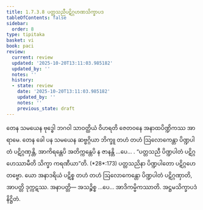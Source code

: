 ```yaml
---
title: 1.7.3.8 ပတ္တသညီပဋိဂ္ဂဟဏသိက္ခာပဒ
tableOfContents: false
sidebar:
  order: 8
type: tipitaka
basket: vi
book: paci
review:
  current: review
  updated: '2025-10-20T13:11:03.985182'
  updated_by: ''
  notes: ''
  history:
  - state: review
    date: '2025-10-20T13:11:03.985182'
    updated_by: ''
    notes: ''
    previous_state: draft
---
```



<DynamicBreadcrumb />


<ReviewStatus review={frontmatter.review} showDetails={true} />

<HypothesisAnnotation frontmatter={frontmatter} />

<Division number="603" book="paci" e="ch" v="2" p="249">

<Paragraph number="1820" book="paci">
တေန သမယေန ဗုဒ္ဓေါ ဘဂဝါ သာဝတ္ထိယံ ဝိဟရတိ ဇေတဝနေ အနာထပိဏ္ဍိကဿ အာရာမေ. တေန ခေါ ပန သမယေန ဆဗ္ဗဂ္ဂိယာ ဘိက္ခူ တဟံ တဟံ ဩလောကေန္တာ ပိဏ္ဍပါတံ ပဋိဂ္ဂဏှန္တိ, အာကိရန္တေပိ အတိက္ကန္တေပိ န ဇာနန္တိ …ပေ… .
</Paragraph>

<Paragraph number="1821" book="paci">
<Emphasis>“ပတ္တသညီ ပိဏ္ဍပါတံ ပဋိဂ္ဂဟေဿာမီတိ သိက္ခာ ကရဏီယာ”</Emphasis>တိ. (*28*:<Emphasis>173</Emphasis>)
</Paragraph>

<Paragraph number="1822" book="paci">
ပတ္တသညိနာ ပိဏ္ဍပါတော ပဋိဂ္ဂဟေတဗ္ဗော. ယော အနာဒရိယံ ပဋိစ္စ တဟံ တဟံ ဩလောကေန္တော ပိဏ္ဍပါတံ ပဋိဂ္ဂဏှာတိ, အာပတ္တိ ဒုက္ကဋဿ.
</Paragraph>

<Paragraph number="1823" book="paci">
အနာပတ္တိ— အသဉ္စိစ္စ …ပေ… အာဒိကမ္မိကဿာတိ.

</Paragraph>
</Division>

<Paragraph number="1824" type="center" book="paci">
အဋ္ဌမသိက္ခာပဒံ နိဋ္ဌိတံ.
</Paragraph>